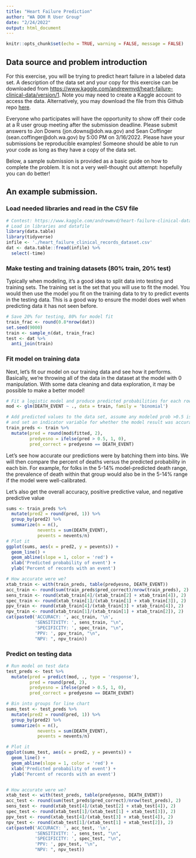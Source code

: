 ```yaml
---
title: "Heart Failure Prediction"
author: "WA DOH R User Group"
date: "2/24/2022"
output: html_document
---
```


```r
knitr::opts_chunk$set(echo = TRUE, warning = FALSE, message = FALSE)
```

## Data source and problem introduction

For this exercise, you will be trying to predict heart failure in a labeled data set. A description of the data set and your copy for this exercise can be downloaded from <https://www.kaggle.com/andrewmvd/heart-failure-clinical-data/version/1>. Note you may need to create a Kaggle account to access the data. Alternatively, you may download the file from this Github repo [here](https://github.com/DOH-jpd2303/RPuzzles/blob/main/heart_failure_prediction/heart_failure_clinical_records_dataset.csv).

Everyone who participates will have the opportunity to show off their code at a R user group meeting after the submission deadline. Please submit answers to Jon Downs (jon.downs@doh.wa.gov) and Sean Coffinger (sean.coffinger@doh.wa.gov) by 5:00 PM on 3/16/2022. Please have your submissions be reproducible examples! Someone should be able to run your code as long as they have a copy of the data set.

Below, a sample submission is provided as a basic guide on how to complete the problem. It is not a very well-thought out attempt: hopefully you can do better!

## An example submission.

### Load needed libraries and read in the CSV file

```r
# Contest: https://www.kaggle.com/andrewmvd/heart-failure-clinical-data/version/1
# Load in libraries and datafile
library(data.table)
library(tidyverse)
infile <- './heart_failure_clinical_records_dataset.csv'
dat <- data.table::fread(infile) %>%
  select(-time)
```

### Make testing and training datasets (80% train, 20% test)

Typically when modeling, it's a good idea to split data into testing and training sets. The training set is the set that you will use to fit the model. You would then use the model you fit on the training data to try to predict events in the testing data. This is a good way to ensure the model does well when predicting data it has not seen before.

```r
# Save 20% for testing, 80% for model fit
train_frac <- round(0.8*nrow(dat))
set.seed(9000)
train <- sample_n(dat, train_frac)
test <- dat %>%
  anti_join(train)

```


### Fit model on training data

Next, let's fit our model on our training data and see how it performs. Basically, we're throwing all of the data in the dataset at the model with 0 manipulation. With some data cleaning and data exploration, it may be possible to make a better model!

```r
# Fit a logistic model and produce predicted probabilities for each row
mod <- glm(DEATH_EVENT ~ ., data = train, family = 'binomial')

# Add predicted values to the data set, assume any modeled prob >0.5 is a yes,
# and set an indicator variable for whether the model result was accurate
train_preds <- train %>%
  mutate(pred = round(mod$fitted, 2),
         predyesno = ifelse(pred > 0.5, 1, 0),
         pred_correct = predyesno == DEATH_EVENT)

```

Let's see how accurate our predictions were by batching them into bins. We will then compare the percent of deaths versus the predicted probability in each bin. For example, for folks in the 5-14% model-predicted death range, the prevalence of death within that group would also be in the 5-14% range if the model were well-calibrated. 

Let's also get the overall accuracy, positive predictive value, and negative predictive value

```r
sums <- train_preds %>%
  mutate(pred2 = round(pred, 1)) %>%
  group_by(pred2) %>%
  summarize(n = n(),
            nevents = sum(DEATH_EVENT),
            pevents = nevents/n)
# Plot it
ggplot(sums, aes(x = pred2, y = pevents)) + 
  geom_line() +
  geom_abline(slope = 1, color = 'red') +
  xlab('Predicted probability of event') +
  ylab('Percent of records with an event')

# How accurate were we?
xtab_train <- with(train_preds, table(predyesno, DEATH_EVENT))
acc_train <- round(sum(train_preds$pred_correct)/nrow(train_preds), 2)
sens_train <- round(xtab_train[4]/(xtab_train[2] + xtab_train[4]), 2)
spec_train <- round(xtab_train[1]/(xtab_train[1] + xtab_train[3]), 2)
ppv_train <- round(xtab_train[4]/(xtab_train[3] + xtab_train[4]), 2)
npv_train <- round(xtab_train[1]/(xtab_train[1] + xtab_train[2]), 2)
cat(paste0('ACCURACY: ', acc_train, '\n',
           'SENSITIVITY: ', sens_train, "\n", 
           'SPECIFICITY: ', spec_train, "\n",
           'PPV: ', ppv_train, "\n",
           "NPV: ", npv_train))

```
### Predict on testing data

```r
# Run model on test data
test_preds <- test %>% 
  mutate(pred = predict(mod, ., type = 'response'),
         pred = round(pred, 2),
         predyesno = ifelse(pred > 0.5, 1, 0),
         pred_correct = predyesno == DEATH_EVENT)

# Bin into groups for line chart
sums_test <- test_preds %>%
  mutate(pred2 = round(pred, 1)) %>%
  group_by(pred2) %>%
  summarize(n = n(),
            nevents = sum(DEATH_EVENT),
            pevents = nevents/n)

# Plot it
ggplot(sums_test, aes(x = pred2, y = pevents)) + 
  geom_line() +
  geom_abline(slope = 1, color = 'red') +
  xlab('Predicted probability of event') +
  ylab('Percent of records with an event')


# How accurate were we?
xtab_test <- with(test_preds, table(predyesno, DEATH_EVENT))
acc_test <- round(sum(test_preds$pred_correct)/nrow(test_preds), 2)
sens_test <- round(xtab_test[4]/(xtab_test[2] + xtab_test[4]), 2)
spec_test <- round(xtab_test[1]/(xtab_test[1] + xtab_test[3]), 2)
ppv_test <- round(xtab_test[4]/(xtab_test[3] + xtab_test[4]), 2)
npv_test <- round(xtab_test[1]/(xtab_test[1] + xtab_test[2]), 2)
cat(paste0('ACCURACY: ', acc_test, '\n',
           'SENSITIVITY: ', sens_test, "\n", 
           'SPECIFICITY: ', spec_test, "\n",
           'PPV: ', ppv_test, "\n",
           "NPV: ", npv_test))

```
